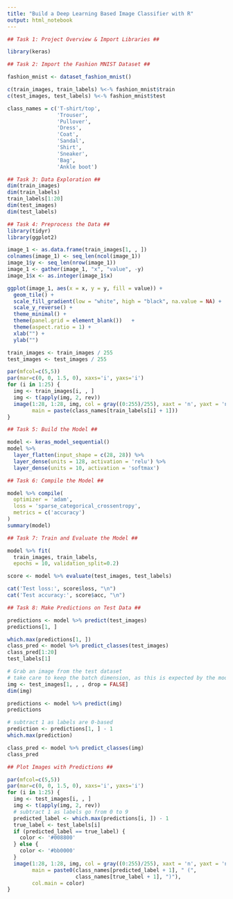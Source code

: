 ```yaml
---
title: "Build a Deep Learning Based Image Classifier with R"
output: html_notebook
---
```



```r
## Task 1: Project Overview & Import Libraries ##

library(keras)
```

```r
## Task 2: Import the Fashion MNIST Dataset ##

fashion_mnist <- dataset_fashion_mnist()

c(train_images, train_labels) %<-% fashion_mnist$train
c(test_images, test_labels) %<-% fashion_mnist$test

class_names = c('T-shirt/top',
                'Trouser',
                'Pullover',
                'Dress',
                'Coat', 
                'Sandal',
                'Shirt',
                'Sneaker',
                'Bag',
                'Ankle boot')
```

```r
## Task 3: Data Exploration ##
dim(train_images)
dim(train_labels)
train_labels[1:20]
dim(test_images)
dim(test_labels)
```
```r
## Task 4: Preprocess the Data ##
library(tidyr)
library(ggplot2)

image_1 <- as.data.frame(train_images[1, , ])
colnames(image_1) <- seq_len(ncol(image_1))
image_1$y <- seq_len(nrow(image_1))
image_1 <- gather(image_1, "x", "value", -y)
image_1$x <- as.integer(image_1$x)

ggplot(image_1, aes(x = x, y = y, fill = value)) +
  geom_tile() +
  scale_fill_gradient(low = "white", high = "black", na.value = NA) +
  scale_y_reverse() +
  theme_minimal() +
  theme(panel.grid = element_blank())   +
  theme(aspect.ratio = 1) +
  xlab("") +
  ylab("")

train_images <- train_images / 255
test_images <- test_images / 255

par(mfcol=c(5,5))
par(mar=c(0, 0, 1.5, 0), xaxs='i', yaxs='i')
for (i in 1:25) { 
  img <- train_images[i, , ]
  img <- t(apply(img, 2, rev)) 
  image(1:28, 1:28, img, col = gray((0:255)/255), xaxt = 'n', yaxt = 'n',
        main = paste(class_names[train_labels[i] + 1]))
}
```


```r
## Task 5: Build the Model ##

model <- keras_model_sequential()
model %>%
  layer_flatten(input_shape = c(28, 28)) %>%
  layer_dense(units = 128, activation = 'relu') %>%
  layer_dense(units = 10, activation = 'softmax')
```

```r
## Task 6: Compile the Model ##

model %>% compile(
  optimizer = 'adam', 
  loss = 'sparse_categorical_crossentropy',
  metrics = c('accuracy')
)
summary(model)
```


```r
## Task 7: Train and Evaluate the Model ##

model %>% fit(
  train_images, train_labels,
  epochs = 10, validation_split=0.2)

score <- model %>% evaluate(test_images, test_labels)

cat('Test loss:', score$loss, "\n")
cat('Test accuracy:', score$acc, "\n")
```

```r
## Task 8: Make Predictions on Test Data ##

predictions <- model %>% predict(test_images)
predictions[1, ]

which.max(predictions[1, ])
class_pred <- model %>% predict_classes(test_images)
class_pred[1:20]
test_labels[1]

# Grab an image from the test dataset
# take care to keep the batch dimension, as this is expected by the model
img <- test_images[1, , , drop = FALSE]
dim(img)

predictions <- model %>% predict(img)
predictions

# subtract 1 as labels are 0-based
prediction <- predictions[1, ] - 1
which.max(prediction)

class_pred <- model %>% predict_classes(img)
class_pred
```

```r
## Plot Images with Predictions ##

par(mfcol=c(5,5))
par(mar=c(0, 0, 1.5, 0), xaxs='i', yaxs='i')
for (i in 1:25) { 
  img <- test_images[i, , ]
  img <- t(apply(img, 2, rev)) 
  # subtract 1 as labels go from 0 to 9
  predicted_label <- which.max(predictions[i, ]) - 1
  true_label <- test_labels[i]
  if (predicted_label == true_label) {
    color <- '#008800' 
  } else {
    color <- '#bb0000'
  }
  image(1:28, 1:28, img, col = gray((0:255)/255), xaxt = 'n', yaxt = 'n',
        main = paste0(class_names[predicted_label + 1], " (",
                      class_names[true_label + 1], ")"),
        col.main = color)
}
```



















